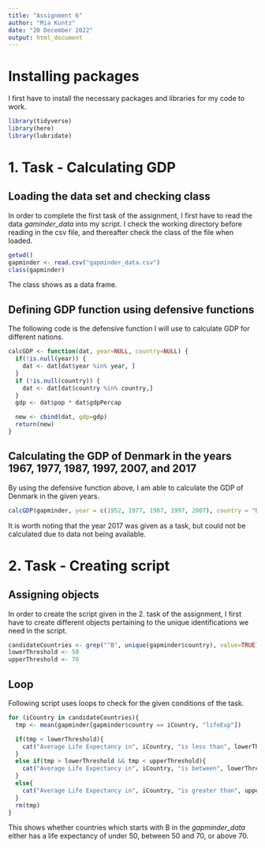 ```yaml
---
title: "Assignment 6"
author: "Mia Kuntz"
date: "20 December 2022"
output: html_document
---
```


# Installing packages
I first have to install the necessary packages and libraries for my code to work.
```r
library(tidyverse)
library(here)
library(lubridate)
```


# 1. Task - Calculating GDP
## Loading the data set and checking class
In order to complete the first task of the assignment, I first have to read the data *gaminder_data* into my script. I check the working directory before reading in the csv file, and thereafter check the class of the file when loaded. 
```r
getwd()
gapminder <- read.csv("gapminder_data.csv")
class(gapminder)
```
The class shows as a data frame.

## Defining GDP function using defensive functions
The following code is the defensive function I will use to calculate GDP for different nations.
```r
calcGDP <- function(dat, year=NULL, country=NULL) {
  if(!is.null(year)) {
    dat <- dat[dat$year %in% year, ]
  }
  if (!is.null(country)) {
    dat <- dat[dat$country %in% country,]
  }
  gdp <- dat$pop * dat$gdpPercap

  new <- cbind(dat, gdp=gdp)
  return(new)
}
```

## Calculating the GDP of Denmark in the years 1967, 1977, 1987, 1997, 2007, and 2017
By using the defensive function above, I am able to calculate the GDP of Denmark in the given years.
```r
calcGDP(gapminder, year = c(1952, 1977, 1987, 1997, 2007), country = "Denmark")
```
It is worth noting that the year 2017 was given as a task, but could not be calculated due to data not being available.

# 2. Task - Creating script
## Assigning objects
In order to create the script given in the 2. task of the assignment, I first have to create different objects pertaining to the unique identifications we need in the script. 
```r
candidateCountries <- grep("^B", unique(gapminder$country), value=TRUE)
lowerThreshold <- 50
upperThreshold <- 70
```

## Loop
Following script uses loops to check for the given conditions of the task. 
```r
for (iCountry in candidateCountries){
  tmp <- mean(gapminder[gapminder$country == iCountry, "lifeExp"])

  if(tmp < lowerThreshold){
    cat("Average Life Expectancy in", iCountry, "is less than", lowerThreshold, "\n")
  }
  else if(tmp > lowerThreshold && tmp < upperThreshold){
    cat("Average Life Expectancy in", iCountry, "is between", lowerThreshold, "and", upperThreshold, "\n")
  }
  else{
    cat("Average Life Expectancy in", iCountry, "is greater than", upperThreshold, "\n")
  }
  rm(tmp)
}
```
This shows whether  countries which starts with B in the *gapminder_data* either has a life expectancy of under 50, between 50 and 70, or above 70. 




